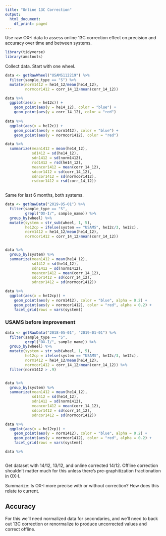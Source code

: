 ```yaml
---
title: "Online 13C Correction"
output:
  html_document:
    df_print: paged
---
```


Use raw OX-I data to assess online 13C correction effect on precision and accuracy over time and between systems.


```r
library(tidyverse)
library(amstools)
```

Collect data. Start with one wheel.

```r
data <- getRawWheel("USAMS112219") %>%
  filter(sample_type == "S") %>%
  mutate(norm1412 = he14_12/mean(he14_12),
         normcor1412 = corr_14_12/mean(corr_14_12))

data %>% 
  ggplot(aes(x = he12c)) +
    geom_point(aes(y = he14_12), color = "blue") +
    geom_point(aes(y = corr_14_12), color = "red") 
    
data %>% 
  ggplot(aes(x = he12c)) +
    geom_point(aes(y = norm1412), color = "blue") +
    geom_point(aes(y = normcor1412), color = "red") 

data %>%
  summarize(mean1412 = mean(he14_12),
            sd1412 = sd(he14_12),
            sdn1412 = sd(norm1412),
            rsd1412 = rsd(he14_12),
            meancor1412 = mean(corr_14_12),
            sdcor1412 = sd(corr_14_12),
            sdncor1412 = sd(normcor1412),
            rsdcor1412 = rsd(corr_14_12))
           


```

Same for last 6 months, both systems.

```r
data <- getRawData("2019-05-01") %>%
  filter(sample_type == "S",
         grepl("OX-I/", sample_name)) %>%
  group_by(wheel) %>%
  mutate(system = str_sub(wheel, 1, 5),
         he12cp = ifelse(system == "USAMS", he12c/3, he12c),
         norm1412 = he14_12/mean(he14_12),
         normcor1412 = corr_14_12/mean(corr_14_12))


data %>%
  group_by(system) %>%
  summarize(mean1412 = mean(he14_12),
            sd1412 = sd(he14_12),
            sdn1412 = sd(norm1412),
            meancor1412 = mean(corr_14_12),
            sdcor1412 = sd(corr_14_12),
            sdncor1412 = sd(normcor1412))

data %>% 
  ggplot(aes(x = he12cp)) +
    geom_point(aes(y = norm1412), color = "blue", alpha = 0.2) +
    geom_point(aes(y = normcor1412), color = "red", alpha = 0.2) +
    facet_grid(rows = vars(system))
```

### USAMS before improvement

```r
data <- getRawData("2018-05-01", "2019-01-01") %>%
  filter(sample_type == "S",
         grepl("OX-I/", sample_name)) %>%
  group_by(wheel) %>%
  mutate(system = str_sub(wheel, 1, 5),
         he12cp = ifelse(system == "USAMS", he12c/3, he12c),
         norm1412 = he14_12/mean(he14_12),
         normcor1412 = corr_14_12/mean(corr_14_12)) %>%
  filter(norm1412 > .9)


data %>%
  group_by(system) %>%
  summarize(mean1412 = mean(he14_12),
            sd1412 = sd(he14_12),
            sdn1412 = sd(norm1412),
            meancor1412 = mean(corr_14_12),
            sdcor1412 = sd(corr_14_12),
            sdncor1412 = sd(normcor1412))

data %>% 
  ggplot(aes(x = he12cp)) +
    geom_point(aes(y = norm1412), color = "blue", alpha = 0.2) +
    geom_point(aes(y = normcor1412), color = "red", alpha = 0.2) +
    facet_grid(rows = vars(system))

data %>% 
```
```r

```

Get dataset with 14/12, 13/12, and online corrected 14/12. Offline correction shouldn't matter much for this unless there's pre-graphitization fractionation in OX-I.

Summarize: Is OX-I more precise with or without correction? How does this relate to current.

## Accuracy

For this we'll need normalized data for secondaries, and we'll need to back out 13C correction or renormalize to produce uncorrected values and correct offline.